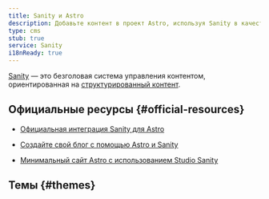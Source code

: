 ```yaml
---
title: Sanity и Astro
description: Добавьте контент в проект Astro, используя Sanity в качестве CMS
type: cms
stub: true
service: Sanity
i18nReady: true
---
```



[Sanity](http://sanity.io) — это безголовая система управления контентом, ориентированная на [структурированный контент](https://www.sanity.io/structured-content-platform).

## Официальные ресурсы \{#official-resources\}

- [Официальная интеграция Sanity для Astro](https://www.sanity.io/plugins/sanity-astro)

- [Создайте свой блог с помощью Astro и Sanity](https://www.sanity.io/guides/sanity-astro-blog)

- [Минимальный сайт Astro с использованием Studio Sanity](https://www.sanity.io/templates/astro-sanity-clean)

## Темы \{#themes\}

<Grid>
  <Card title="The Balanced Chef" href="https://astro.build/themes/details/the-balanced-chef/" thumbnail="astro-chef-project.png"/>
</Grid>
